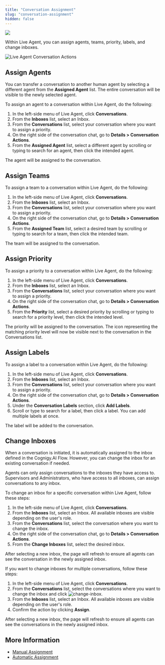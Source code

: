 ```yaml
---
title: "Conversation Assignment"
slug: "conversation-assignment"
hidden: false
---
```


<a href="/release-notes/4.75"><img noZoom src="https://img.shields.io/badge/Updated in-v4.75-blue.svg" /></a>


Within Live Agent, you can assign agents, teams, priority, labels, and change inboxes.

<Frame>
<img class="image-center" src="/_assets/live-agent/conversation/conversation-actions.png" style={{ width: 'auto' }} alt="Live Agent Conversation Actions" />
</Frame>

## Assign Agents

You can transfer a conversation to another human agent by selecting a different agent from the **Assigned Agent** list.
The entire conversation will be visible to the newly selected agent.

To assign an agent to a conversation within Live Agent, do the following:

1. In the left-side menu of Live Agent, click **Conversations**.
2. From the **Inboxes** list, select an Inbox.
3. From the **Conversations** list, select your conversation where you want to assign a priority.
4. On the right side of the conversation chat, go to **Details > Conversation Actions**.
5. From the **Assigned Agent** list, select a different agent by scrolling or typing to search for an agent, then click the intended agent.

The agent will be assigned to the conversation.

## Assign Teams

To assign a team to a conversation within Live Agent, do the following:

1. In the left-side menu of Live Agent, click **Conversations**.
2. From the **Inboxes** list, select an Inbox.
3. From the **Conversations** list, select your conversation where you want to assign a priority.
4. On the right side of the conversation chat, go to **Details > Conversation Actions**.
5. From the **Assigned Team** list, select a desired team by scrolling or typing to search for a team, then click the intended team.

The team will be assigned to the conversation.

## Assign Priority

To assign a priority to a conversation within Live Agent, do the following:

1. In the left-side menu of Live Agent, click **Conversations**.
2. From the **Inboxes** list, select an Inbox. 
3. From the **Conversations** list, select your conversation where you want to assign a priority. 
4. On the right side of the conversation chat, go to **Details > Conversation Actions**. 
5. From the **Priority** list, select a desired priority by scrolling or typing to search for a priority level, then click the intended level. 

The priority will be assigned to the conversation.
The icon representing the matching priority level will now be visible next to the conversation in the Conversations list.

## Assign Labels 

To assign a label to a conversation within Live Agent, do the following:

1. In the left-side menu of Live Agent, click **Conversations**.
2. From the **Inboxes** list, select an Inbox.
3. From the **Conversations** list, select your conversation where you want to assign a priority.
4. On the right side of the conversation chat, go to **Details > Conversation Actions**. 
5. Under the **Conversation Labels** section, click **Add Labels**. 
6. Scroll or type to search for a label, then click a label. You can add multiple labels at once. 

The label will be added to the conversation.

## Change Inboxes

When a conversation is initiated, it is automatically assigned to the inbox defined in the Cognigy.AI Flow. However, you can change the inbox for an existing conversation if needed.

Agents can only assign conversations to the inboxes they have access to. Supervisors and Administrators, who have access to all inboxes, can assign conversations to any inbox.

To change an inbox for a specific conversation within Live Agent, follow these steps:

1. In the left-side menu of Live Agent, click **Conversations**.
2. From the **Inboxes** list, select an Inbox. All available inboxes are visible depending on the user's role.
3. From the **Conversations** list, select the conversation where you want to change the inbox.
4. On the right side of the conversation chat, go to **Details > Conversation Actions**.
5. From the **Change Inboxes** list, select the desired inbox.

After selecting a new inbox, the page will refresh to ensure all agents can see the conversation in the newly assigned inbox.

If you want to change inboxes for multiple conversations, follow these steps:

1. In the left-side menu of Live Agent, click **Conversations**.
2. From the **Conversations** list, select the conversations where you want to change the inbox and click ![change-inbox](/_assets/live-agent/icons/change-inbox.svg).
3. From the **Inboxes** list, select an Inbox. All available inboxes are visible depending on the user's role.
4. Confirm the action by clicking **Assign**.

After selecting a new inbox, the page will refresh to ensure all agents can see the conversations in the newly assigned inbox.

## More Information

- [Manual Assignment](/live-agent/conversation/conversation-routing/manual-mode)
- [Automatic Assignment](/live-agent/conversation/conversation-routing/automatic-mode)